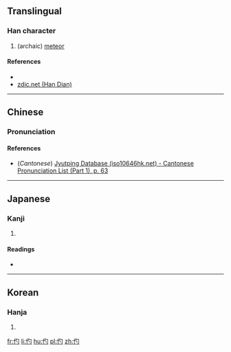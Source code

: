==Translingual==

===Han character===
{{Han char|rn=9|rad=人|as=03|sn=5|four=|canj=人心戈 (OPI)|ids=⿰[[亻]][[勺]]}}

# (archaic) [[meteor]]

====References====
* {{Han ref|kx=0093.100|dkj=00385|dj=0197.060|hdz=10114.120|uh=4EE2|ud=20194}}
*[http://www.zdic.net/zd/zi/ZdicE4ZdicBBZdicA2.htm zdic.net (Han Dian)]

----

==Chinese==
{{zh-forms}}

===Pronunciation===
{{zh-pron
|m=bó
|c=bok6
|mc=y
|oc=y
|ma=
|cat=n
}}

====References====
*(''Cantonese'') [http://www.iso10646hk.net/jp/document/download.jsp Jyutping Database (iso10646hk.net) - Cantonese Pronunciation List (Part 1), p. 63]

----

==Japanese==

===Kanji===
{{ja-kanji|grade=|rs=人03}}

# {{defn|lang=ja|sort=人03}}

====Readings====
* {{ja-readings|on=[[はく]] (haku), [[ばく]] (baku), [[しゃく]] (shaku)|kun=[[まるきばし]] (marukibashi)}}

----

==Korean==

===Hanja===
{{ko-hanja|hangeul=작|rv=jak|mr=chak|y=cak}}

# {{defn|lang=ko|sort=人03}}

[[fr:仢]]
[[li:仢]]
[[hu:仢]]
[[pl:仢]]
[[zh:仢]]